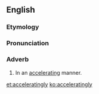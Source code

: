 ==English==

===Etymology===
{{suffix|accelerating|ly}}

===Pronunciation===
{{a|US}} {{IPA|/æk.ˈsɛl.ə.ˈɹeɪt.ɪŋ.li/}}

===Adverb===
{{en-adv}}

# In an [[accelerating]] manner.

[[et:acceleratingly]]
[[ko:acceleratingly]]